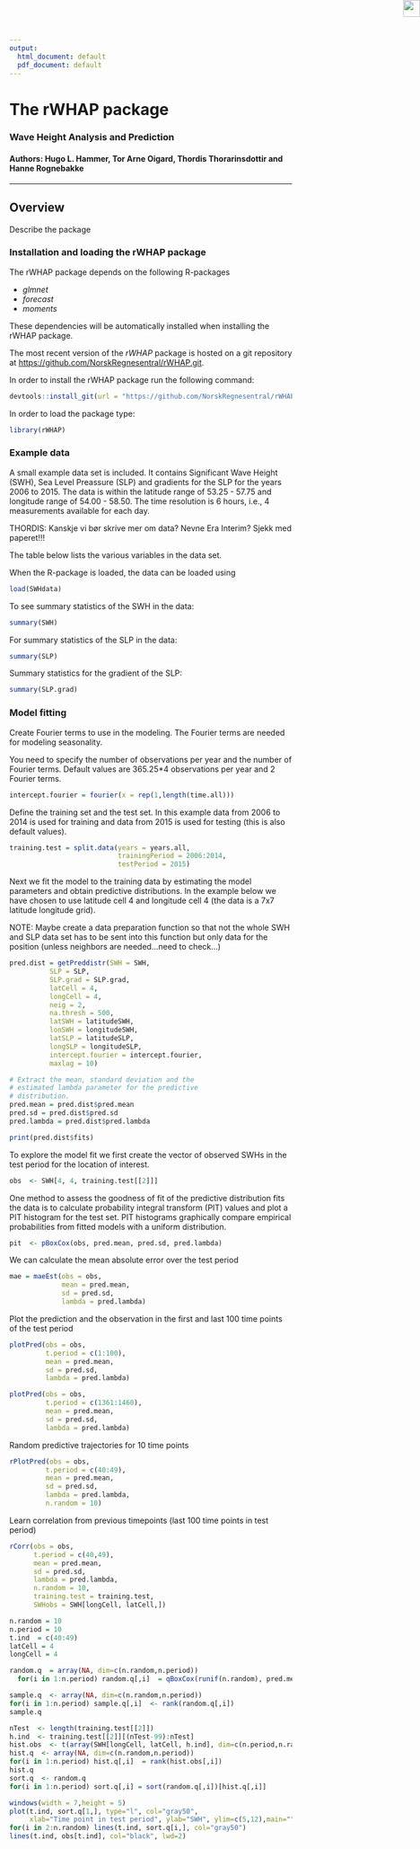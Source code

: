 ```yaml
---
output:
  html_document: default
  pdf_document: default
---
```


<img src="vignettes/figures/NR-logo_utvidet_r32g60b136_small.png" style="position:absolute;top:0px;right:0px;" align="right" height="30px"/>


# The rWHAP package
### Wave Height Analysis and Prediction
#### Authors: Hugo L. Hammer, Tor Arne Oigard, Thordis Thorarinsdottir and Hanne Rognebakke

***

## Overview
Describe the package

### Installation and loading the rWHAP package
The rWHAP package depends on the following R-packages

  - *glmnet*
  - *forecast*
  - *moments*

<!-- end list -->

These dependencies will be automatically installed when installing the rWHAP package.

The most recent version of the *rWHAP* package is hosted on a git repository at
<https://github.com/NorskRegnesentral/rWHAP.git>.

In order to install the rWHAP package run the following command:

```r
devtools::install_git(url = "https://github.com/NorskRegnesentral/rWHAP.git")
```

In order to load the package type:
```r
library(rWHAP)
```


### Example data
A small example data set is included. It contains Significant Wave Height (SWH), Sea Level Preassure (SLP) and gradients for the SLP for the years 2006 to 2015. The data is within the latitude range of 53.25 - 57.75 and longitude range of  54.00 - 58.50. The time resolution is 6 hours, i.e., 4 measurements available for each day.

THORDIS: Kanskje vi bør skrive mer om data? Nevne Era Interim? Sjekk med paperet!!!

The table below lists the various variables in the data set.

When the R-package is loaded, the data can be loaded using
```r
load(SWHdata)
```

To see summary statistics of the SWH in the data:
```r
summary(SWH)
```

For summary statistics of the SLP in the data:
```r
summary(SLP)
```

Summary statistics for the gradient of the SLP:
```r
summary(SLP.grad)
```

### Model fitting
Create Fourier terms to use in the modeling. The Fourier terms are needed for modeling seasonality.

You need to specify the number of observations per year and the number of Fourier terms. Default values are 365.25*4 observations per year and 2 Fourier terms.
```r
intercept.fourier = fourier(x = rep(1,length(time.all)))
```

Define the training set and the test set. In this example data from 2006 to 2014 is used for training and data from 2015 is used for testing (this is also default values).
```r
training.test = split.data(years = years.all,
                           trainingPeriod = 2006:2014,
                           testPeriod = 2015)
```

Next we fit the model to the training data by estimating the model parameters and obtain predictive distributions. In the example below we have chosen to use latitude cell 4 and longitude cell 4 (the data is a 7x7 latitude longitude grid).

NOTE: Maybe create a data preparation function so that not the whole SWH and SLP data set has to be sent into this function but only data for the position (unless neighbors are needed...need to check...)
```r
pred.dist = getPreddistr(SWH = SWH,
          SLP = SLP, 
          SLP.grad = SLP.grad,
          latCell = 4, 
          longCell = 4,
          neig = 2,
          na.thresh = 500,
          latSWH = latitudeSWH,
          lonSWH = longitudeSWH,
          latSLP = latitudeSLP,
          longSLP = longitudeSLP,
          intercept.fourier = intercept.fourier,
          maxlag = 10)

# Extract the mean, standard deviation and the 
# estimated lambda parameter for the predictive
# distribution.
pred.mean = pred.dist$pred.mean
pred.sd = pred.dist$pred.sd
pred.lambda = pred.dist$pred.lambda

print(pred.dist$fits)
```

To explore the model fit we first create the vector of observed SWHs in the test period for the location of interest.
```r
obs  <- SWH[4, 4, training.test[[2]]]
```

One method to assess the goodness of fit of the predictive distribution fits the data is to calculate  probability integral transform (PIT) values and plot a PIT histogram for the test set. PIT histograms graphically compare empirical probabilities from fitted models with a uniform distribution.
```r
pit  <- pBoxCox(obs, pred.mean, pred.sd, pred.lambda)
```
We can calculate the mean absolute error over the test period
```r
mae = maeEst(obs = obs,
             mean = pred.mean,
             sd = pred.sd,
             lambda = pred.lambda)
```

Plot the prediction and the observation in the first and last 100 time points of the test period
```r
plotPred(obs = obs,
         t.period = c(1:100),
         mean = pred.mean,
         sd = pred.sd,
         lambda = pred.lambda)

plotPred(obs = obs,
         t.period = c(1361:1460),
         mean = pred.mean,
         sd = pred.sd,
         lambda = pred.lambda)

```

Random predictive trajectories for 10 time points
```r
rPlotPred(obs = obs,
         t.period = c(40:49),
         mean = pred.mean,
         sd = pred.sd,
         lambda = pred.lambda,
         n.random = 10)
```

Learn correlation from previous timepoints (last 100 time points in test period)

```r
rCorr(obs = obs,
      t.period = c(40,49),
      mean = pred.mean,
      sd = pred.sd,
      lambda = pred.lambda,
      n.random = 10,
      training.test = training.test,
      SWHobs = SWH[longCell, latCell,]) 

n.random = 10
n.period = 10
t.ind  = c(40:49)
latCell = 4
longCell = 4

random.q  = array(NA, dim=c(n.random,n.period))
  for(i in 1:n.period) random.q[,i]  = qBoxCox(runif(n.random), pred.mean[t.ind[i]], pred.sd, pred.lambda)

sample.q  <- array(NA, dim=c(n.random,n.period))
for(i in 1:n.period) sample.q[,i]  <- rank(random.q[,i])
sample.q

nTest  <- length(training.test[[2]])
h.ind  <- training.test[[2]][(nTest-99):nTest]
hist.obs  <- t(array(SWH[longCell, latCell, h.ind], dim=c(n.period,n.random)))
hist.q  <- array(NA, dim=c(n.random,n.period))
for(i in 1:n.period) hist.q[,i]  = rank(hist.obs[,i])
hist.q
sort.q  <- random.q
for(i in 1:n.period) sort.q[,i] = sort(random.q[,i])[hist.q[,i]]

windows(width = 7,height = 5)
plot(t.ind, sort.q[1,], type="l", col="gray50",
     xlab="Time point in test period", ylab="SWH", ylim=c(5,12),main="")
for(i in 2:n.random) lines(t.ind, sort.q[i,], col="gray50")
lines(t.ind, obs[t.ind], col="black", lwd=2)
```
